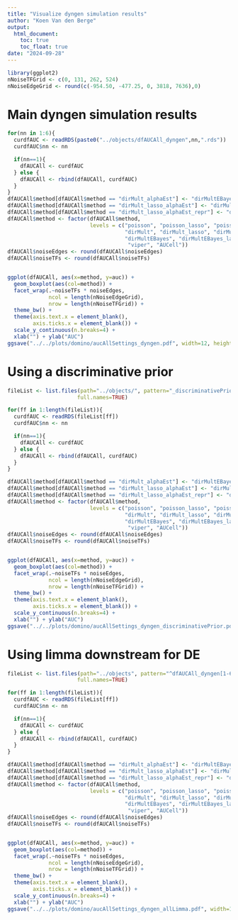 ```yaml
---
title: "Visualize dyngen simulation results"
author: "Koen Van den Berge"
output: 
  html_document:
    toc: true
    toc_float: true
date: "2024-09-28"
---
```


```r
library(ggplot2)
nNoiseTFGrid <- c(0, 131, 262, 524)
nNoiseEdgeGrid <- round(c(-954.50, -477.25, 0, 3818, 7636),0)
```



# Main dyngen simulation results

```r
for(nn in 1:6){
  curdfAUC <- readRDS(paste0("../objects/dfAUCAll_dyngen",nn,".rds"))
  curdfAUC$nn <- nn

  if(nn==1){
    dfAUCAll <- curdfAUC
  } else {
    dfAUCAll <- rbind(dfAUCAll, curdfAUC)
  }
}
dfAUCAll$method[dfAUCAll$method == "dirMult_alphaEst"] <- "dirMultEBayes"
dfAUCAll$method[dfAUCAll$method == "dirMult_lasso_alphaEst"] <- "dirMultEBayes_lasso"
dfAUCAll$method[dfAUCAll$method == "dirMult_lasso_alphaEst_repr"] <- "dirMultEBayes_lasso_repr"
dfAUCAll$method <- factor(dfAUCAll$method, 
                          levels = c("poisson", "poisson_lasso", "poisson_lasso_repr",
                                     "dirMult", "dirMult_lasso", "dirMult_lasso_repr",
                                     "dirMultEBayes", "dirMultEBayes_lasso", "dirMultEBayes_lasso_repr",
                                      "viper", "AUCell"))
dfAUCAll$noiseEdges <- round(dfAUCAll$noiseEdges)
dfAUCAll$noiseTFs <- round(dfAUCAll$noiseTFs)


ggplot(dfAUCAll, aes(x=method, y=auc)) +
  geom_boxplot(aes(col=method)) +
  facet_wrap(.~noiseTFs * noiseEdges, 
             ncol = length(nNoiseEdgeGrid), 
             nrow = length(nNoiseTFGrid)) +
  theme_bw() +
  theme(axis.text.x = element_blank(),
        axis.ticks.x = element_blank()) +
  scale_y_continuous(n.breaks=4) +
  xlab("") + ylab("AUC")
ggsave("../../plots/domino/aucAllSettings_dyngen.pdf", width=12, height=9)
```


# Using a discriminative prior

```r
fileList <- list.files(path="../objects/", pattern="_discriminativePrior.rds$",
                      full.names=TRUE)

for(ff in 1:length(fileList)){
  curdfAUC <- readRDS(fileList[ff])
  curdfAUC$nn <- nn

  if(nn==1){
    dfAUCAll <- curdfAUC
  } else {
    dfAUCAll <- rbind(dfAUCAll, curdfAUC)
  }
}

dfAUCAll$method[dfAUCAll$method == "dirMult_alphaEst"] <- "dirMultEBayes"
dfAUCAll$method[dfAUCAll$method == "dirMult_lasso_alphaEst"] <- "dirMultEBayes_lasso"
dfAUCAll$method[dfAUCAll$method == "dirMult_lasso_alphaEst_repr"] <- "dirMultEBayes_lasso_repr"
dfAUCAll$method <- factor(dfAUCAll$method, 
                          levels = c("poisson", "poisson_lasso", "poisson_lasso_repr",
                                     "dirMult", "dirMult_lasso", "dirMult_lasso_repr",
                                     "dirMultEBayes", "dirMultEBayes_lasso", "dirMultEBayes_lasso_repr",
                                      "viper", "AUCell"))
dfAUCAll$noiseEdges <- round(dfAUCAll$noiseEdges)
dfAUCAll$noiseTFs <- round(dfAUCAll$noiseTFs)


ggplot(dfAUCAll, aes(x=method, y=auc)) +
  geom_boxplot(aes(col=method)) +
  facet_wrap(.~noiseTFs * noiseEdges, 
             ncol = length(nNoiseEdgeGrid), 
             nrow = length(nNoiseTFGrid)) +
  theme_bw() +
  theme(axis.text.x = element_blank(),
        axis.ticks.x = element_blank()) +
  scale_y_continuous(n.breaks=4) +
  xlab("") + ylab("AUC")
ggsave("../../plots/domino/aucAllSettings_dyngen_discriminativePrior.pdf", width=12, height=9)
```


# Using limma downstream for DE

```r
fileList <- list.files(path="../objects", pattern="^dfAUCAll_dyngen[1-6]_allLimma.rds$",
                      full.names=TRUE)

for(ff in 1:length(fileList)){
  curdfAUC <- readRDS(fileList[ff])
  curdfAUC$nn <- nn

  if(nn==1){
    dfAUCAll <- curdfAUC
  } else {
    dfAUCAll <- rbind(dfAUCAll, curdfAUC)
  }
}

dfAUCAll$method[dfAUCAll$method == "dirMult_alphaEst"] <- "dirMultEBayes"
dfAUCAll$method[dfAUCAll$method == "dirMult_lasso_alphaEst"] <- "dirMultEBayes_lasso"
dfAUCAll$method[dfAUCAll$method == "dirMult_lasso_alphaEst_repr"] <- "dirMultEBayes_lasso_repr"
dfAUCAll$method <- factor(dfAUCAll$method, 
                          levels = c("poisson", "poisson_lasso", "poisson_lasso_repr",
                                     "dirMult", "dirMult_lasso", "dirMult_lasso_repr",
                                     "dirMultEBayes", "dirMultEBayes_lasso", "dirMultEBayes_lasso_repr",
                                      "viper", "AUCell"))
dfAUCAll$noiseEdges <- round(dfAUCAll$noiseEdges)
dfAUCAll$noiseTFs <- round(dfAUCAll$noiseTFs)


ggplot(dfAUCAll, aes(x=method, y=auc)) +
  geom_boxplot(aes(col=method)) +
  facet_wrap(.~noiseTFs * noiseEdges, 
             ncol = length(nNoiseEdgeGrid), 
             nrow = length(nNoiseTFGrid)) +
  theme_bw() +
  theme(axis.text.x = element_blank(),
        axis.ticks.x = element_blank()) +
  scale_y_continuous(n.breaks=4) +
  xlab("") + ylab("AUC")
ggsave("../../plots/domino/aucAllSettings_dyngen_allLimma.pdf", width=12, height=9)
```
